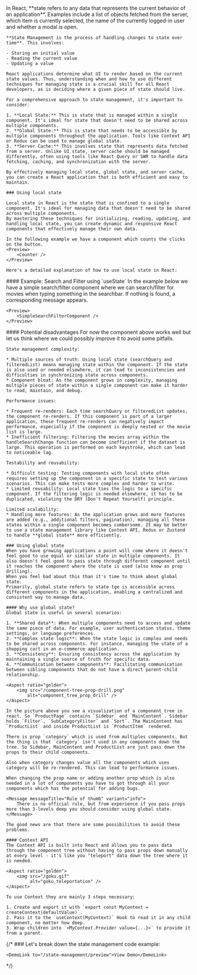 
<Content>
    In React, **state refers to any data that represents the current behavior of an application**. Examples include a list of objects fetched from the server, which item is currently selected, the name of the currently logged-in user and whether a modal is open.

    **State Management is the process of handling changes to state over time**. This involves:

    - Storing an initial value
    - Reading the current value
    - Updating a value

    React applications determine what UI to render based on the current state values. Thus, understanding when and how to use different techniques for managing state is a crucial skill for all React developers, as is deciding where a given piece of state should live.

    For a comprehensive approach to state management, it's important to consider:

    1. **Local State:** This is state that is managed within a single component. It's ideal for state that doesn't need to be shared across multiple components.
    2. **Global State:** This is state that needs to be accessible by multiple components throughout the application. Tools like Context API or Redux can be used to manage global state.
    3. **Server Cache:** This involves state that represents data fetched from a server. Unlike UI state, server cache should be managed differently, often using tools like React Query or SWR to handle data fetching, caching, and synchronization with the server.

    By effectively managing local state, global state, and server cache, you can create a React application that is both efficient and easy to maintain.

    ### Using local state

    Local state in React is the state that is confined to a single component. It's ideal for managing data that doesn't need to be shared across multiple components.
    By mastering these techniques for initializing, reading, updating, and handling local state, you can create dynamic and responsive React components that effectively manage their own data.

    In the following example we have a component which counts the clicks on the button.
    <Preview>
        <Counter />
    </Preview>

    Here's a detailed explanation of how to use local state in React:
</Content>

<CounterExampleDoc />

<Content>
    #### Example: Search and Filter using `useState`
    In the example below we have a simple search/filter component where we can search/filter for movies when typing something in the searchbar. If nothing is found, a corresponding message appears.

    <Preview>
        <SimpleSearchFilterComponent />
    </Preview>
</Content>

<SimpleSearchFilterComponentDoc />

<Content>
    #### Potential disadvantages
    For now the component above works well but let us think where we could possibly improve it to avoid some pitfalls.

    State management complexity:

    * Multiple sources of truth: Using local state (searchQuery and filteredList) means managing state within the component. If the state is also used or needed elsewhere, it can lead to inconsistencies and difficulties in synchronizing state across components.
    * Component bloat: As the component grows in complexity, managing multiple pieces of state within a single component can make it harder to read, maintain, and debug.

    Performance issues:

    * Frequent re-renders: Each time searchQuery or filteredList updates, the component re-renders. If this component is part of a larger application, these frequent re-renders can negatively impact performance, especially if the component is deeply nested or the movie list is large.
    * Inefficient filtering: Filtering the movies array within the handleSearchChange function can become inefficient if the dataset is large. This operation is performed on each keystroke, which can lead to noticeable lag.

    Testability and reusability:

    * Difficult testing: Testing components with local state often requires setting up the component in a specific state to test various scenarios. This can make tests more complex and harder to write.
    * Limited reusability: Local state ties the logic to a specific component. If the filtering logic is needed elsewhere, it has to be duplicated, violating the DRY (Don't Repeat Yourself) principle.

    Limited scalability:
    * Handling more features: As the application grows and more features are added (e.g., additional filters, pagination), managing all these states within a single component becomes cumbersome. It may be better to use a state management library like Context API, Redux or Zustand to handle **global state** more efficiently.

    ### Using global state
    When you have growing applications a point will come where it doesn't feel good to use equal or similar state in multiple components. It also doesn't feel good to pass state through different component until it reaches the component where the state is used (also know as prop drilling).
    When you feel bad about this than it's time to think about global state.
    Primarily, global state refers to state tge is accessible across different components in the application, enabling a centralized and consistent way to manage data.

    #### Why use global state?
    Global state is useful in several scenarios:

    1. **Shared data**: When multiple components need to access and update the same piece of data. For example, user authentication status, theme settings, or language preferences.
    2. **Complex state logic**: When the state logic is complex and needs to be shared across components. For instance, managing the state of a shopping cart in an e-commerce application.
    3. **Consistency**: Ensuring consistency across the application by maintaining a single source of truth for specific data.
    4. **Communication between components**: Facilitating communication between sibling components that do not have a direct parent-child relationship.

    <Aspect ratio="golden">
        <img src="/component-tree-prop-drill.png"
            alt="component_tree_prop_drill" />
    </Aspect>

    In the picture above you see a visualization of a component tree in react. So `ProductPage` contains `Sidebar` and `MainContent`. Sidebar holds `Filter`, `SubCategoryFilter` and `Sort`. The MainContent has `ProductList` and inside ProductList is `ProductItem` rendered.

    There is prop `category` which is used from multiples components. But the thing is that `category` isn't used in any components down the tree. So Sidebar, MainContent and ProductList are just pass down the props to their child components.

    Also when category changes value all the components which uses category will be re-rendered. This can lead to performance issues.

    When changing the prop name or adding another prop which is also needed in a lot of components you have to got through all your components which has the potential for adding bugs.

    <Message messageTitle="Rule of thumb" variant="info">
        There is no official rule, but from experience if you pass props more than 3-levels deep you should consider using global state.
    </Message>

    The good news are that there are some possibilities to avoid these problems.

    #### Context API
    The Context API is built into React and allows you to pass data through the component tree without having to pass props down manually at every level - it's like you "teleport" data down the tree where it is needed.

    <Aspect ratio="golden">
        <img src="/goku.gif"
             alt="goku_teleportation" />
    </Aspect>

    To use Context they are mainly 3 steps necessary:

    1. Create and export it with `export const MyContext = createContext(defaultValue)`.
    2. Pass it to the `useContext(MyContext)` Hook to read it in any child component, no matter how deep.
    3. Wrap children into `<MyContext.Provider value={...}>` to provide it from a parent.

</Content>


{/*
<Content>
    ### Let's break down the state management code example:

    <DemoLink to="/state-management/preview">View Demo</DemoLink>
</Content>

<ServerStateDoc />
*/}